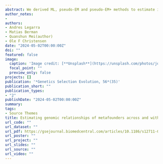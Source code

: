```yaml
---
abstract: We derived ML, pseudo-EM and pseudo-EM+ methods to estimate in many realistic settings. Estimates are accurate in real and simulated data and have a low computational cost.
author_notes:
- 
authors:
- Andres Legarra
- Matias Berman
- Quanshun Mei(author)
- Ole F Christensen
date: "2024-05-02T00:00:00Z"
doi: ""
featured: false
image:
  caption: 'Image credit: [**Unsplash**](https://unsplash.com/photos/jdD8gXaTZsc)'
  focal_point: ""
  preview_only: false
projects: []
publication: '*Genetics Selection Evolution, 56*(35)'
publication_short: ""
publication_types:
- "2"
publishDate: "2024-05-02T00:00:00Z"
summary:
tags:
- Source Themes
title: Estimating genomic relationships of metafounders across and within breeds using maximum likelihood, pseudo-expectation–maximization maximum likelihood and increase of relationships 
url_code: ""
url_dataset: ""
url_pdf: https://gsejournal.biomedcentral.com/articles/10.1186/s12711-024-00892-9
url_poster: ""
url_project: ""
url_slides: ""
url_source: ""
url_video: ""
---
```

